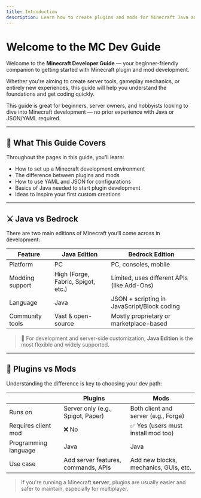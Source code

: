```yaml
---
title: Introduction
description: Learn how to create plugins and mods for Minecraft Java and Bedrock.
---
```



# Welcome to the MC Dev Guide

Welcome to the **Minecraft Developer Guide** — your beginner-friendly companion to getting started with Minecraft plugin and mod development.

Whether you're aiming to create server tools, gameplay mechanics, or entirely new experiences, this guide will help you understand the foundations and get coding quickly.

<Callout type="info" title="Who this guide is for">
This guide is great for beginners, server owners, and hobbyists looking to dive into Minecraft development — no prior experience with Java or JSON/YAML required.
</Callout>

---

## 🧭 What This Guide Covers

Throughout the pages in this guide, you’ll learn:

- How to set up a Minecraft development environment
- The difference between plugins and mods
- How to use YAML and JSON for configurations
- Basics of Java needed to start plugin development
- Ideas to inspire your first custom creations

---

## ⚔️ Java vs Bedrock

There are two main editions of Minecraft you’ll come across in development:

| Feature         | Java Edition                       | Bedrock Edition                              |
|-----------------|------------------------------------|----------------------------------------------|
| Platform        | PC                                 | PC, consoles, mobile                          |
| Modding support | High (Forge, Fabric, Spigot, etc.) | Limited, uses different APIs (like Add-Ons)  |
| Language        | Java                               | JSON + scripting in JavaScript/Block coding  |
| Community tools | Vast & open-source                 | Mostly proprietary or marketplace-based      |

> 🧠 For development and server-side customization, **Java Edition** is the most flexible and widely supported.

---

## 🧩 Plugins vs Mods

Understanding the difference is key to choosing your dev path:

|                     | Plugins                              | Mods                                       |
|---------------------|---------------------------------------|--------------------------------------------|
| Runs on             | Server only (e.g., Spigot, Paper)     | Both client and server (e.g., Forge)       |
| Requires client mod | ❌ No                                 | ✅ Yes (users must install mod too)         |
| Programming language| Java                                  | Java                                       |
| Use case            | Add server features, commands, APIs   | Add new blocks, mechanics, GUIs, etc.      |

> If you're running a Minecraft **server**, plugins are usually easier and safer to maintain, especially for multiplayer.
